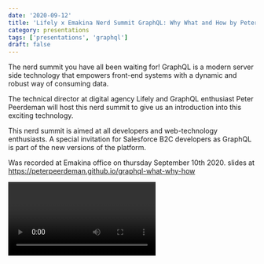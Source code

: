```yaml
---
date: '2020-09-12'
title: 'Lifely x Emakina Nerd Summit GraphQL: Why What and How by Peter Peerdeman'
category: presentations
tags: ['presentations', 'graphql']
draft: false
---
```


The nerd summit you have all been waiting for! GraphQL is a modern server side technology that empowers front-end systems with a dynamic and robust way of consuming data.

The technical director at digital agency Lifely and GraphQL enthusiast Peter Peerdeman will host this nerd summit to give us an introduction into this exciting technology.

This nerd summit is aimed at all developers and web-technology enthusiasts. A special invitation for Salesforce B2C developers as GraphQL is part of the new versions of the platform.

Was recorded at Emakina office on thursday September 10th 2020.
slides at https://peterpeerdeman.github.io/graphql-what-why-how

<Video id="wmzdLBhePrk" mediaprovider="youtube"/>
